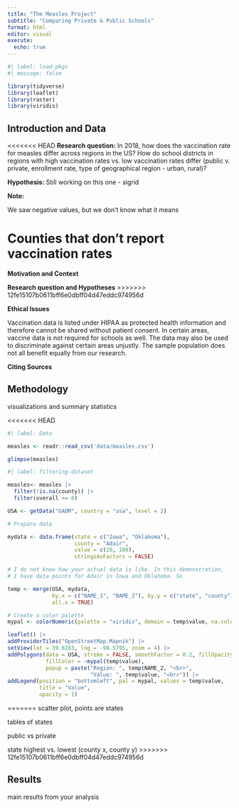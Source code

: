 ```yaml
---
title: "The Measles Project"
subtitle: "Comparing Private & Public Schools"
format: html
editor: visual
execute:
  echo: true
---
```


```r
#| label: load-pkgs
#| message: false

library(tidyverse)
library(leaflet)
library(raster)
library(viridis)
```

## Introduction and Data

<<<<<<< HEAD
**Research question:** In 2018, how does the vaccination rate for measles differ across regions in the US? How do school districts in regions with high vaccination rates vs. low vaccination rates differ (public v. private, enrollment rate, type of geographical region - urban, rural)?

**Hypothesis:** Still working on this one - sigrid

**Note:**

We saw negative values, but we don't know what it means

Counties that don't report vaccination rates
=======
**Motivation and Context**

**Research question and Hypotheses**
>>>>>>> 12fe15107b0611bff6e0dbff04d47eddc974956d

**Ethical Issues**

Vaccination data is listed under HIPAA as protected health information and therefore cannot be shared without patient consent. In certain areas, vaccine data is not required for schools as well. The data may also be used to discriminate against certain areas unjustly. The sample population does not all benefit equally from our research.

**Citing Sources**

## Methodology

visualizations and summary statistics

<<<<<<< HEAD
```r
#| label: Data

measles <- readr::read_csv('data/measles.csv')

glimpse(measles)
```

```r
#| label: filtering-dataset

measles<- measles |>
  filter(!is.na(county)) |>
  filter(overall >= 0)
```

```r
USA <- getData("GADM", country = "usa", level = 2)

# Prepare data

mydata <- data.frame(state = c("Iowa", "Oklahoma"),
                     county = "Adair",
                     value = c(20, 100),
                     stringsAsFactors = FALSE)

# I do not know how your actual data is like. In this demonstration,
# I have data points for Adair in Iowa and Oklahoma. So 

temp <- merge(USA, mydata,
              by.x = c("NAME_1", "NAME_2"), by.y = c("state", "county"),
              all.x = TRUE)

# Create a color palette
mypal <- colorNumeric(palette = "viridis", domain = temp$value, na.color = "grey")

leaflet() |>
addProviderTiles("OpenStreetMap.Mapnik") |>
setView(lat = 39.8283, lng = -98.5795, zoom = 4) |>
addPolygons(data = USA, stroke = FALSE, smoothFactor = 0.2, fillOpacity = 0.3,
            fillColor = ~mypal(temp$value),
            popup = paste("Region: ", temp$NAME_2, "<br>",
                          "Value: ", temp$value, "<br>")) |>
addLegend(position = "bottomleft", pal = mypal, values = temp$value,
          title = "Value",
          opacity = 1)
```
=======
scatter plot, points are states

tables of states

public vs private

state highest vs. lowest (county x, county y)
>>>>>>> 12fe15107b0611bff6e0dbff04d47eddc974956d

## Results

main results from your analysis
